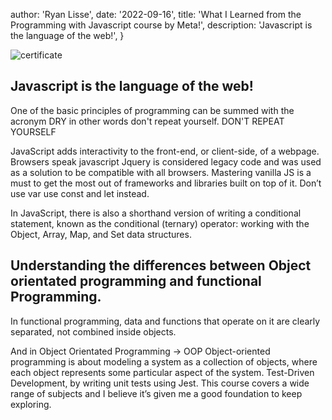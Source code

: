 
  author: 'Ryan Lisse',
  date: '2022-09-16',
  title: 'What I Learned from the Programming with Javascript course by Meta!',
  description:
    'Javascript is the language of the web!',
}


<Link href="https://coursera.org/verify/K4K78CX2FWBS">

<Image src={heading} alt="certificate" />

</Link>

## Javascript is the language of the web!
One of the basic principles of programming can be summed with the acronym DRY in other words don't repeat yourself.
DON'T
REPEAT
YOURSELF

JavaScript adds interactivity to the front-end, or client-side, of a webpage.
Browsers speak javascript
Jquery is considered legacy code and was used as a solution to be compatible with all browsers.
Mastering vanilla JS is a must to get the most out of frameworks and libraries built on top of it.
Don’t use var use const and let instead.

In JavaScript, there is also a shorthand version of writing a conditional statement, known as the conditional (ternary) operator:
 working with the Object, Array, Map, and Set data structures.
## Understanding the differences between Object orientated programming and functional Programming.
In functional programming, data and functions that operate on it are clearly separated, not combined inside objects.

And in Object Orientated Programming -> OOP Object-oriented programming is about modeling a system as a collection of objects, where each object represents some particular aspect of the system.
Test-Driven Development, by writing unit tests using Jest.
This course covers a wide range of subjects and I believe it’s given me a good foundation to keep exploring.